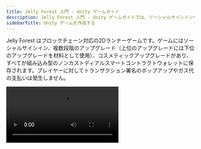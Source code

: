 ```yaml
---
title: Jelly Forest 入門 - Unity ゲームガイド
description: Jelly Forest 入門 - Unity ゲームガイドでは、ソーシャルサインインやアップグレード、コスメティックアイテムなどのブロックチェーン機能を備え、これらのアイテムがすべてスマートコントラクトウォレットに保存される2Dランナーゲームを紹介します。
sidebarTitle: Unity ゲームを作成する
---
```


Jelly Forest はブロックチェーン対応の2Dランナーゲームです。ゲームにはソーシャルサインイン、複数段階のアップグレード（上位のアップグレードには下位のアップグレードを材料として使用）、コスメティックアップグレードがあり、すべてが組み込み型のノンカストディアルスマートコントラクトウォレットに保存されます。プレイヤーに対してトランザクション署名のポップアップやガス代の支払いは発生しません。

<Frame>
  <video controls className="w-full aspect-video" src="https://pub-f048362b915448c9b012a2e03c189024.r2.dev/JellyForest.mp4" />
</Frame>

Google Play から[こちら](https://play.google.com/store/apps/details?id=app.sequence.jelly_forest)でダウンロードできます！

[スマートコントラクトウォレットについてはこちら](/solutions/technical-references/smart-contract-wallets) をご覧ください。

[埋め込み型ウォレットについてはこちら](/solutions/wallets/developers/embedded-wallet/overview) をご参照ください。

このガイドでは、Jelly Forest をどのように開発したか、そして[Sequence の Unity SDK](/sdk/unity/overview/)を使ってご自身の web3 ゲームを作る方法を解説します！

## 1. ゲームループを作成する
最初のステップは基本的なゲームループの構築です。まずはマネタイズ戦略や、どのように web3 要素を活用するかも考えておきましょう！

ゲームループには、Unity Asset Store で [Infinite Runner Engine](https://assetstore.unity.com/packages/templates/systems/2d-3d-infinite-runner-engine-51328) を購入しました。このアセット内のデモシーン `JellyForest` を少し調整することで、iOS と Android で動作するビルドを作成できました。

## 2. ソーシャルサインインと Sequence の Embedded Wallet ソリューションを統合する

### 設定

1. [Package Manager を使って Sequence の Unity SDK をインストールする](/sdk/unity/installation#package-manager---recommended)
2. [Sequence Builder Console にサインインする](/solutions/builder/getting-started)
3. [Builder Console でゲーム用のプロジェクトを作成する](/solutions/builder/project-management)
4. [Builder Console で Embedded Wallet をセットアップする](/solutions/builder/embedded-wallet#embedded-wallet-in-builder)
5. `SequenceConfig` [スクリプタブルオブジェクト](https://docs.unity3d.com/Manual/class-ScriptableObject.html)（インストール時に Package Manager の Samples メニューからインポート）に、Builder で追加した Google および Apple のクライアントIDと、`WaaSConfigKey` に設定キーを入力してください。
   - Android と iOS のクライアントIDは、それぞれのプラットフォームに正しく設定するのを忘れずに！
6. [Builder Console から取得した Builder API キー](/solutions/builder/getting-started#claim-an-api-access-key) を `Settings > API Access Keys` の `prod` キーに入力してください。

### ソーシャルサインイン

1. プレイヤーがログインするための基本的なシーンを作成しましょう。
   - 私たちは[新しいシーンを作成](https://docs.unity3d.com/Manual/scenes-working-with.html#creating-a-new-scene)し、背景画像を追加しました。
2. `Canvas` を作成し、`Canvas Scaler` コンポーネントを追加して「Scale with Screen Size」UIスケールモードを使用します。これにより、LoginPanel や他の UI 要素がビルドターゲットを切り替えても自動的にスケーリングされます。
3. `LoginPanel` プレハブを Canvas の下にシーン階層へドラッグします。これは Project ウィンドウの `Packages > Sequence Embedded Wallet SDK > SequenceFrontend > Prefabs` にあります。
4. UI マネージャーを作成し、`LoginPanel` の `Open` を呼び出せるようにします。[実装例はこちら](https://github.com/0xsequence/sequence-unity-demo/blob/JellyForest/Scripts/UI/LoginScreenUIManager.cs)：

```csharp
private void Start()
{
    LoginPanel loginPanel = GetComponentInChildren<LoginPanel>();
    if (loginPanel == null)
    {
        Debug.LogError("LoginPanel not found!");
    }
    loginPanel.Open();
}
```

5. 階層内で `LoginPanel` プレハブとの参照を切り離し、シーンビューで自由に編集できるようにします。
   1. 階層内で `LoginPanel` ゲームオブジェクトを選択します。
   2. 階層内で `LoginPanel` ゲームオブジェクトを右クリックします。
   3. `Prefab > Unpack Completely` を選択します。
6. LoginPanel をゲームのテーマに合わせてカスタマイズしましょう。

LoginPanel はソーシャルサインインのロジックをすべて自動で処理します。実装方法が気になる場合は、`LoginPage` や `OpenIdAuthenticator` の実装を確認してみてください。
認証は [Open ID Connect Implicit Flow](https://auth0.com/docs/authenticate/login/oidc-conformant-authentication/oidc-adoption-implicit-flow) を利用しています。

### Sequence API でセッションを登録する
ソーシャルサインインが完了すると、自動的に Sequence WaaS（Wallet as a Service）API へセッション登録リクエストが送信されます。仕組みは以下の通りです：

ソーシャルサインインが完了すると、`OpenIdAuthenticator.SignedIn` イベントが発火します。これにより `SequenceLogin.ConnectToWaaS` で認可プロセスが始まります。

### ユーザーのウォレットを取得する
ウォレットを取得するには、`SequenceWallet.OnWalletCreated` イベントに購読する必要があります。

```csharp
SequenceWallet.OnWalletCreated += OnWalletCreatedHandler;
public void OnWalletCreatedHandler(SequenceWallet wallet) {
  // Do something
}
```

「Sequence Embedded Wallet SDK」の Package Manager ページの Samples から「Useful Scripts」経由で `SequenceConnector` をインポートすることを強くおすすめします。[初期コードが多数含まれており](https://github.com/0xsequence/sequence-unity/blob/master/Packages/Sequence-Unity/Sequence/Samples~/Scripts/SequenceConnector.cs)、SDK とのやりとりに便利なインターフェースとして機能します。JellyForest でも[このコードを多用しました](https://github.com/0xsequence/sequence-unity-demo/blob/JellyForest/Scripts/SequenceConnector.cs)。

JellyForest では、`SequenceWallet.OnWalletCreated` イベントが発火した際に次のシーンを読み込む [LevelLoader](https://github.com/0xsequence/sequence-unity-demo/blob/JellyForest/Scripts/LevelLoader.cs) MonoBehaviour も作成しました。

```csharp
private void Awake()
{
    SequenceWallet.OnWalletCreated += OnWalletCreated;
}

private void OnWalletCreated(SequenceWallet wallet)
{
    SceneManager.LoadScene("MenuScene");
}
```

Sequence Embedded Wallet ソリューションの認証の仕組みについては、[ドキュメント](/solutions/wallets/developers/embedded-wallet/overview) および [ブログ記事](https://sequence.xyz/blog/sequence-embedded-wallets) をご覧ください。

## 3. コレクティブルコントラクトをデプロイする
プレイヤーがサインインしてウォレットを持てるようになったので、コレクティブルを追加しましょう！

[ERC1155](https://eips.ethereum.org/EIPS/eip-1155) コントラクトの利用を強くおすすめします。ゲームに最適な柔軟なトークン規格です。Builder Console から監査済みの ERC1155 実装を簡単にデプロイできます：

<Frame>
  <video controls className="w-full aspect-video" src="/video/builder/03_Contracts.mp4" />
</Frame>

Jelly Forest でもこの方法を採用しました。

スマートコントラクトをデプロイしたら、忘れずにBuilder Consoleの[「Gas Sponsoring」ページ](/solutions/builder/gas-sponsorship#gas-sponsorship-in-builder)で、コントラクトアドレスをSponsored Addressとして追加してください。これにより、ユーザーがゲームのスマートコントラクトとやり取りする際、あなたのコンピュートクレジットを使って自動的にガス代がスポンサーされます。

## 4. リモートミンターをデプロイする
Builder Console でデプロイした ERC1155 コントラクトは、デフォルトでトークンをミントするための権限が必要です。一見面倒に思えるかもしれませんが、これはとても重要です！これがなければ、誰でもコントラクトの mint メソッドを呼び出して無限にゲーム内アイテムを手に入れることができてしまいます。

Sequence ウォレット（または他のウォレット）を持つサーバーをデプロイし、Builder でミント権限を付与しましょう。

### Jelly Forest での実装例
Jelly Forest では、ゲームプレイ中に集めたコインがすべて ERC1155 トークンとしてミントされます。実装方法は以下の通りです：
1. [Cloudflare](https://www.cloudflare.com/) に登録します（ミントサービスのコードをホストするためですが、他の方法でも構いません）
2. ターミナルやコマンドラインを開きます
3. `git clone https://github.com/0xsequence-demos/cloudflare-worker-sequence-relayer.git` を実行し、続いて `cd cloudflare-worker-sequence-relayer`
4. `git checkout permissionedMinter`
5. `pnpm install` で依存関係をインストールします
6. wrangler をインストールします

```
pnpm install wrangler --save-dev
alias wrangler='./node_modules/.bin/wrangler'
```

そしてログインします

```
wrangler login
```

7. `wrangler.toml` を開きます
   1. `name` の文字列を変更してサーバー名を設定します
   2. 新しい[EOAウォレット](https://ethereum.stackexchange.com/questions/5828/what-is-an-eoa-account)を作成し、秘密鍵をエクスポートします。どのEOAウォレットでも構いません。Metamaskを使えば簡単に[ウォレットのセットアップ](https://support.metamask.io/hc/en-us/articles/360015489531-Getting-started-with-MetaMask)や[秘密鍵のエクスポート](https://support.metamask.io/hc/en-us/articles/360015289632-How-to-export-an-account-s-private-key)ができます。秘密鍵の取り扱いには十分ご注意ください。パソコンに平文で保存したり、バージョン管理にコミットしたりしないでください！この秘密鍵を`PKEY`に設定します。
   3. `CONTRACT_ADDRESS`を設定します。
   4. `PROJECT_ACCESS_KEY`を設定します。これは、先ほどBuilder Consoleで`SequenceConfig`スクリプタブルオブジェクトをセットアップした際に取得した本番用APIキーです。
   5. `CHAIN_HANDLE`を設定します。これが何かわからない場合は、Builder ConsoleのNode Gatewayページで各ネットワークの`CHAIN_HANDLE`を確認できます。
8. `pnpm dev` - これでサーバーがローカルにデプロイされます。どのlocalhostでデプロイされたかはコマンドラインに表示されます。
9. 別のコマンドラインウィンドウを開きます。
10. `curl http://localhost:8787` - 表示されたlocalhostに置き換えてください。これでサーバーにリクエストを送ります。
11. ローカルサーバーが動作しているコマンドライン上で、ミンターのウォレットアドレスがログに表示されるはずです。
12. このアドレスにBuilder Consoleでミント権限を付与します。
    1. `Contracts`から該当するコントラクトを探し、クリックして開きます。
    2. `Write Contract`をクリックします。
    3. `grantRole`を展開します。
    4. `role`には`0x9f2df0fed2c77648de5860a4cc508cd0818c85b8b8a1ab4ceeef8d981c8956a6`を入力します。これは`MINTER_ROLE`のKeccak-256ハッシュ値です。
    5. `account`にはミンターのウォレットアドレスを貼り付けます。
13. `wrangler deploy` - これで[Cloudflare Worker](https://developers.cloudflare.com/workers/)にコードがデプロイされ、ミント用のURLが発行されます。

これで準備完了です！サーバーにPOSTリクエストを送るときは、[C#で定義された](https://github.com/0xsequence/sequence-unity/blob/master/Packages/Sequence-Unity/Sequence/SequenceSDK/Relayer/MintingRequestProver.cs#L103)ボディを使います。`proof`はミントリクエストを送るクライアント側で生成されます。Unity SDKでは、[MintingRequestProver](https://github.com/0xsequence/sequence-unity/blob/master/Packages/Sequence-Unity/Sequence/SequenceSDK/Relayer/MintingRequestProver.cs#L27)によって実装されています。

## 5. ゲーム内トークンをプレイヤーのインベントリにミントする
パーミッション付きミンターサーバーのセットアップが完了したので、クライアント側（Made With Unityアプリ）を連携させ、プレイヤーにゲームプレイを通じてトークンを付与できるようにします。Unity SDKの`PermissionedMinter.MintToken`メソッドを呼び出すことで、パーミッション付きミンターにリクエストを送信できます。

Jelly Forestでは、プレイヤーがレベルを進むごとに多くのコインを集めます。これらはすべてERC1155トークンです。プレイヤーに快適なUXを提供するために、まだ解決すべき課題がいくつかあります。
1. ユーザーのインベントリにどのトークンや権利があるかを、どのようにチェーンから読み取るのでしょうか？
2. ブロックチェーンのトランザクションは、Arbitrumのような一部のチェーンでは高速ですが、即時ではありません。コイン（または他のアイテム）を集めてから、ゲーム内のインベントリに反映されるまで数秒待つ必要があるのは、一般的に良いユーザー体験とは言えません。
3. 一見すると、ユーザーがゲーム内でトークンを獲得するたびにトランザクションを送信したくなるかもしれません。しかし、特にJelly Forestのように大量のコイン（トークン）を集めるゲームでは、膨大な数のトランザクションが発生し、[ガス代](https://ethereum.org/en/developers/docs/gas/)が非常に高額になってしまいます！

それでは、Jelly ForestでUnity SDKを使ってこれらの課題をどのように解決したか見ていきましょう！

### 1. チェーンの読み取り
特定ユーザーのウォレット内トークンを読み取るのは複雑な作業ですが、[SequenceのIndexer](/api-references/indexer/overview)を使えば簡単です。[Unity SDKでも実装されています](/sdk/unity/power/read-from-blockchain)。

こちらはJelly Forestで、Indexerを使ってプレイヤーのウォレットからゲームのERC1155コントラクト内の全トークンを読み取るコード例です。

```csharp
private Dictionary<BigInteger, TokenBalance> _tokenBalances = new Dictionary<BigInteger, TokenBalance>();
private async Task GetTokenBalances(Page page = null)
{
    if (page == null)
    {
        page = new Page();
    }
    GetTokenBalancesReturn balances = await _indexer.GetTokenBalances(new GetTokenBalancesArgs(_userAddress, SequenceConnector.ContractAddress, false, page));
    int uniqueTokens = balances.balances.Length;
    for (int i = 0; i < uniqueTokens; i++)
    {
        _tokenBalances[balances.balances[i].tokenID] = balances.balances[i];
    }
    if (balances.page.more)
    {
        await GetTokenBalances(balances.page);
    }
}
```

### 2. キャッシュの構築
ブロックチェーンのトランザクションは即時反映されませんが、ユーザーには即時のフィードバックを提供したいので、シンプルなインメモリキャッシュを活用します。

Jelly Forestで最初に`SequenceWallet`を受け取った際、[SequenceConnector](https://github.com/0xsequence/sequence-unity-demo/blob/JellyForest/Scripts/SequenceConnector.cs)（ゲーム内でSequence SDKとやり取りする主なインターフェース）が`Inventory`を作成します。

```csharp
private void OnWalletCreated(SequenceWallet wallet)
{
    Wallet = wallet;
    Wallet.OnSendTransactionComplete += OnSendTransactionCompleteHandler;
    Wallet.OnSendTransactionFailed += OnSendTransactionFailedHandler;
    Wallet.OnSignMessageComplete += OnSignMessageCompleteHandler;
    Wallet.OnDeployContractComplete += OnDeployContractCompleteHandler;
    Wallet.OnDeployContractFailed += OnDeployContractFailedHandler;
    Wallet.OnDropSessionComplete += OnDropSessionCompleteHandler;
    Wallet.OnSessionsFound += OnSessionsFoundHandler;

    Inventory = new Inventory(Indexer, Wallet.GetWalletAddress(), ItemCatalogue); // [!code focus]

    _transactionQueuer.Setup(Wallet, Chain);
    _permissionedMinterTransactionQueuer.Setup(Wallet, Chain, "https://sequence-relayer-jelly-forest2.0xsequence.workers.dev/", ContractAddress);
}
```

この`Inventory`は、ゲーム内でシンプルなキャッシュとして使われます。作成時や必要に応じて、Indexerを使ってユーザーのウォレット内トークンを取得します。その後、ユーザーがトークンを獲得するたびにキャッシュ（`Inventory`）とオンチェーンデータを更新します。

`Inventory`の全実装は[こちらでご覧いただけます](https://github.com/0xsequence/sequence-unity-demo/blob/JellyForest/Scripts/Inventory.cs)

### 3. トランザクションキューの活用
SequenceのUnity SDKには、とても柔軟な[トランザクションキューイングシステム](https://github.com/0xsequence/sequence-unity/blob/master/Packages/Sequence-Unity/Sequence/SequenceSDK/Relayer/TransactionQueuer.cs)が用意されています。

Jelly Forestでは、[PermissionedMinterTransactionQueuer](https://github.com/0xsequence/sequence-unity/blob/master/Packages/Sequence-Unity/Sequence/SequenceSDK/Relayer/PermissionedMinterTransactionQueuer.cs)のMonoBehaviourを`SequenceConnector`のGameObjectにアタッチし、[Awakeで参照を取得しています](https://github.com/0xsequence/sequence-unity-demo/blob/JellyForest/Scripts/SequenceConnector.cs#L59)。

![PermissionedMinterTransactionQueuer](/images/guides/making-of-jelly-forest/TransactionQueuer.png)

[この設定が完了したら](https://github.com/0xsequence/sequence-unity-demo/blob/JellyForest/Scripts/SequenceConnector.cs#L78)、トークンを集めたときに「ミントトークン」を呼び出すだけです。

```csharp
public class CollectibleToken : Coin
{
    protected override void ObjectPicked()
    {
        base.ObjectPicked();
        if (SequenceConnector.Instance == null || SequenceConnector.Instance.Wallet == null)
        {
            Debug.LogWarning("No minting will happen. Make sure SequenceConnector is in the scene and user is logged in.");
            return;
        }
        SequenceConnector.Instance.MintFungibleToken(); // [!code focus]
    }
}
```

これにより`Inventory`が更新され、ミントトランザクションが`PermissionedMinterTransactionQueuer`のキューに追加されます。`PermissionedMinterTransactionQueuer`は、可能な限りトランザクションを自動的にまとめて、ガス代を最小限に抑えます。

Jelly Forestでは、プレイヤーがゲームオーバーになるたび、ただし、30秒未満の間隔では送信されないように設定しています。

#### どのくらいの頻度でトランザクションを送信するべきでしょうか？
Unity SDKを使えば、これは技術的な問題というよりゲームデザインの問題になります。

`TransactionQueuers`は、X秒ごとに自動で送信、関数呼び出しで促されたときに送信（ただしY秒未満では送信しない）、または促されたときに最小間隔（Y秒）を無視して即時送信、など柔軟に設定できます。

トランザクションキューアの設定を決める際に考慮すべきポイントをいくつか挙げます：
- トランザクション送信頻度が高いほど、ガス代も多くかかります。もちろん、選択するEVM互換ブロックチェーンによって、コストが許容範囲かどうかや送信できるトランザクション数・複雑さは大きく変わります。
- トランザクション送信頻度が低いほど、ゲーム内の状態（キャッシュ）とオンチェーン情報のズレが大きくなります。もしトランザクションが失敗した場合、プレイヤー体験を損なわずに復旧する方法が必要です。

Jelly Forestの例では、ショップでのトランザクションはユーザーにとって非常に重要だと考えました。ユーザーがアップグレードや帽子を手に入れたと思っても、トランザクションが失敗して取り消す必要が出たり、正当に獲得していないアイテムを余分にミントする事態は避けたいと考えました。そのため、ショップページでは購入トランザクション（およびTransactionQueuers内の全トランザクション）が完了するまでユーザーに待ってもらう仕様にしました。

```csharp
public async Task Buy()
{
    if (Status != ItemStatus.Available)
    {
        return;
    }

    if (SequenceConnector.Instance == null)
    {
        string error = "SequenceConnector not found. User has not logged in";
        Debug.LogError($"Failed to purchase shop item: {error}");
        OnFailedToPurchaseShopItem?.Invoke($"Failed to purchase shop item: {error}");
        return;

    SequenceConnector.Instance.AddToTransactionQueue(new PurchaseShopItemQueueableTransaction(this));
    TransactionReturn result = await SequenceConnector.Instance.SubmitQueuedTransactions(true, false); // [!code hl]
    if (result is SuccessfulTransactionReturn successfulTransactionReturn)
    {
        BurnTokensFromInventory();
        MintTokenInInventory()
        if (string.IsNullOrWhiteSpace(successfulTransactionReturn.txHash))
        {
            GetTransactionReceipt(successfulTransactionReturn);
        }
    }
    else if (result is FailedTransactionReturn failed)
    {
        string error = $"Transaction failed: {failed.error}";
        Debug.LogError(error);
        OnFailedToPurchaseShopItem?.Invoke($"Failed to purchase shop item: {error}");
    }
    else
    {
        throw new Exception("Unexpected transaction result type");
    }
}
```

## 6. ゲーム内トークンを他のトークンと交換してバーンする
Jelly Forestでは、コインや（場合によっては）下位のパワーアップをバーンすることで、パワーアップやコスメティックアイテムを購入できます。

この仕組みを有効化し、強制するために、シンプルな[BurnToMintスマートコントラクト](https://polygonscan.com/address/0x80329e7f4F006E3178Db369425329759157B5a2a#code)をデプロイしました。このコントラクトでは、特定のトークンIDに対してミント要件（必要なトークンIDとその数量）を指定できます。ERC1155トークンのバッチを受け取り、送信者が`data`パラメータでミントしたいトークンIDを指定すると、コントラクトは各トークンIDの必要数を受け取ったかどうかを確認します。条件を満たしていれば、コントラクトはトークンをバーンし、指定されたトークンIDを送信者（ユーザー）にミントします。条件を満たさない場合は、トランザクションが失敗し、ロールバックされます。

このコントラクトには、Builder Consoleでゲームコントラクトのミント権限を付与しています。
1. `Contracts`から該当するコントラクトを探し、クリックして開きます。
2. `Write Contract`をクリックします。
3. `grantRole`を展開します。
4. `role`には`0x9f2df0fed2c77648de5860a4cc508cd0818c85b8b8a1ab4ceeef8d981c8956a6`を入力します。これは`MINTER_ROLE`のKeccak-256ハッシュ値です。
5. `account`にはミンターのウォレットアドレスを貼り付けます。

:::danger
警告：上記で共有した`BurnToMint`スマートコントラクトは、第三者による監査を受けていません。再利用する際はご注意ください！
:::

ユーザーがショップでアップグレードやコスメティックアイテムを購入すると、[PurchaseShopItemQueueableTransaction](https://github.com/0xsequence/sequence-unity-demo/blob/JellyForest/Scripts/Items/ShopItem.cs#L109)を`SequenceConnector`内の[SequenceWalletTransactionQueuer](https://github.com/0xsequence/sequence-unity/blob/master/Packages/Sequence-Unity/Sequence/SequenceSDK/Relayer/SequenceWalletTransactionQueuer.cs)に追加し、`BurnToMint`スマートコントラクトへトランザクションを送信します。

```csharp
SequenceConnector.Instance.AddToTransactionQueue(new PurchaseShopItemQueueableTransaction(this));
```

## 7. ショップページの構築とミント要件の設定
Jelly Forestのショップページを作成し、各アップグレードや帽子の価格・ミント要件を設定する際、[Scriptable Objects](https://docs.unity3d.com/Manual/class-ScriptableObject.html)を使って[ShopItems](https://github.com/0xsequence/sequence-unity-demo/blob/JellyForest/Scripts/Items/ShopItem.cs)を定義することにしました。これにより、Inspectorでシリアライズできるため、調整や可視化が簡単です。また、これらのScriptable Objectを使って、各[Item](https://github.com/0xsequence/sequence-unity-demo/blob/JellyForest/Scripts/Items/Item.cs)の内容やトークンIDとの紐付けも行っています。

しかし、Scriptable Objectで定義したミント要件と、オンチェーンの`BurnToMint`コントラクトで定義したミント要件を同期させるのは手間がかかり、バグの原因にもなりやすいことが分かりました。

そこで、`ShopItem`のScriptable Object用に[エディタ拡張](https://learn.unity.com/tutorial/editor-scripting)を作成し、ボタンを追加しました。このボタンを押すと、オンチェーンで定義されているミント要件とScriptable Objectの内容が一致しているかを確認し、異なっていればScriptable Objectに合わせて`BurnToMint`コントラクトのミント要件を更新するトランザクションを送信します。トランザクションは、開発者のマシンに環境変数として保存された秘密鍵から作成されたEOAウォレットを使って送信されます。このEOAウォレットは、このコントラクトの[オーナー](https://docs.openzeppelin.com/contracts/2.x/access-control#ownership-and-ownable)です。

実際、ショップページは60秒ごと（およびページを開くたび）にスマートコントラクトへミント要件の変更を問い合わせ、UIを自動で更新しています。これにより、ゲームの経済バランスをアップデートなしでリアルタイムに調整できます！

下の動画をクリックしてください

<Frame>
  <video controls className="w-full aspect-video" src="https://pub-f048362b915448c9b012a2e03c189024.r2.dev/ShopItemExtension.mp4" />
</Frame>

[ShopItemEditorExtensionの実装はこちら](https://github.com/0xsequence/sequence-unity-demo/blob/JellyForest/Scripts/Editor/ShopItemEditorExtension.cs)をご覧ください。

# 8. 購入したアイテムをゲーム内で活用する
これで、プレイヤーはログインしてウォレットを取得し、トークンを獲得し、そのトークンでアイテムを購入できるようになりました。あとは、プレイヤーがアイテムを欲しくなる理由を作るだけです。つまり、ここからはゲーム開発者としての腕の見せ所です。魅力的なパワーアップやコスメティックを作りましょう！

ゲーム内でトークンを活用するには、ユーザーが指定したトークンIDを十分に所有しているかを確認し、そのトークンの効果を適用するだけです。

Jelly Forestでは、いくつかの[PowerUpTypes](https://github.com/0xsequence/sequence-unity-demo/blob/JellyForest/Scripts/Items/ItemCatalogue.cs#L13)を定義し、各`Item`に`PowerUpType`とティアを割り当てています。そして、[プレイヤーが所有する各タイプの最強パワーアップを`Inventory`から検索](https://github.com/0xsequence/sequence-unity-demo/blob/JellyForest/Scripts/Inventory.cs#L138)する仕組みを作っています。